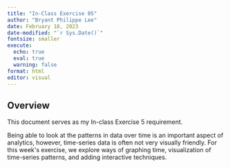 ```yaml
---
title: "In-Class Exercise 05"
author: "Bryant Philippe Lee"
date: February 18, 2023
date-modified: "`r Sys.Date()`"
fontsize: smaller
execute: 
  echo: true
  eval: true
  warning: false
format: html
editor: visual
---
```


## **Overview**

This document serves as my In-class Exercise 5 requirement.

Being able to look at the patterns in data over time is an important aspect of analytics, however, time-series data is often not very visually friendly. For this week\'s exercise, we explore ways of graphing time, visualization of time-series patterns, and adding interactive techniques.
